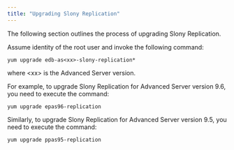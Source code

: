 ```yaml
---
title: "Upgrading Slony Replication"
---
```


<div id="upgrade" class="registered_link"></div>


The following section outlines the process of upgrading Slony Replication.

Assume identity of the root user and invoke the following command:

``` text
yum upgrade edb-as<xx>-slony-replication*
```

where &lt;xx&gt; is the Advanced Server version.

For example, to upgrade Slony Replication for Advanced Server version 9.6, you need to execute the command:

``` text
yum upgrade epas96-replication
```

Similarly, to upgrade Slony Replication for Advanced Server version 9.5, you need to execute the command:

``` text
yum upgrade ppas95-replication
```
